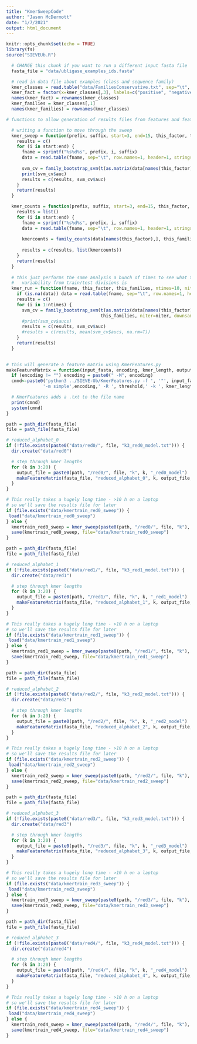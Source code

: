 ```yaml
---
title: "KmerSweepCode"
author: "Jason McDermott"
date: "1/7/2021"
output: html_document
---
```


```r
knitr::opts_chunk$set(echo = TRUE)
library(fs)
source("SIEVEUb.R")

```

``` r
  # CHANGE this chunk if you want to run a different input fasta file
  fasta_file = "data/ubligase_examples_ids.fasta"

  # read in data file about examples (class and sequence family)
  kmer_classes = read.table("data/FamiliesConservative.txt", sep="\t", header=1, row.names=1)
  kmer_fact = factor(x=kmer_classes[,3], labels=c("positive", "negative"))
  names(kmer_fact) = rownames(kmer_classes)
  kmer_families = kmer_classes[,1]
  names(kmer_families) = rownames(kmer_classes)

```


``` r
# functions to allow generation of results files from features and features from fasta files

  # writing a function to move through the sweep
  kmer_sweep = function(prefix, suffix, start=3, end=15, this_factor, this_families, niter=100) {
    results = c()
    for (i in start:end) {
      fname = sprintf("%s%d%s", prefix, i, suffix)
      data = read.table(fname, sep="\t", row.names=1, header=1, stringsAsFactors = F)
      
      svm_cv = family_bootstrap_svm(t(as.matrix(data[names(this_factor),])), this_factor, this_families, niter=niter)
      print(svm_cv$auc)
      results = c(results, svm_cv$auc)
    }
    return(results)
  }

  kmer_counts = function(prefix, suffix, start=3, end=15, this_factor, this_families, niter=100) {
    results = list()
    for (i in start:end) {
      fname = sprintf("%s%d%s", prefix, i, suffix)
      data = read.table(fname, sep="\t", row.names=1, header=1, stringsAsFactors = F)
      
      kmercounts = family_counts(data[names(this_factor),], this_families, this_factor)
      
      results = c(results, list(kmercounts))
    }
    return(results)
  }
  
  # this just performs the same analysis a bunch of times to see what the
  #   variability from train/test divisions is
  kmer_run = function(fname, this_factor, this_families, ntimes=10, niter=100, downsample_families=NA, data=NA) {
    if (is.na(data)) data = read.table(fname, sep="\t", row.names=1, header=1, stringsAsFactors = F)
    results = c()
    for (i in 1:ntimes) {
      svm_cv = family_bootstrap_svm(t(as.matrix(data[names(this_factor),])), this_factor, 
                                    this_families, niter=niter, downsample_families=downsample_families)
      #print(svm_cv$aucs)
      results = c(results, svm_cv$auc)
      #results = c(results, mean(svm_cv$aucs, na.rm=T))
    }
    return(results)
  }
  

# this will generate a feature matrix using KmerFeatures.py
makeFeatureMatrix = function(input_fasta, encoding, kmer_length, output, threshold, extraopts="") {
  if (encoding != "") encoding = paste0(" -M", encoding)
  cmnd<-paste0('python3 ../SIEVE-Ub/KmerFeatures.py -f ', '"', input_fasta, '"', "  ", 
              '-m simple',encoding,' -R ', threshold,' -k ', kmer_length, ' -o ', '"', output, '"', extraopts)

  # KmerFeatures adds a .txt to the file name
  print(cmnd)
  system(cmnd)
}
```


``` r
path = path_dir(fasta_file)
file = path_file(fasta_file)

# reduced_alphabet_0
if (!file.exists(paste0("data/red0/", file, "k3_red0_model.txt"))) {
  dir.create("data/red0")

  # step through kmer lengths
  for (k in 3:20) {
    output_file = paste0(path, "/red0/", file, "k", k, "_red0_model")
    makeFeatureMatrix(fasta_file, "reduced_alphabet_0", k, output_file, 50)
  }
}

# This really takes a hugely long time - >10 h on a laptop
# so we'll save the results file for later
if (file.exists("data/kmertrain_red0_sweep")) {
 load("data/kmertrain_red0_sweep") 
} else {
  kmertrain_red0_sweep = kmer_sweep(paste0(path, "/red0/", file, "k"), "_red0_model.txt", 3, 20, kmer_fact, kmer_families, 10)
  save(kmertrain_red0_sweep, file="data/kmertrain_red0_sweep")
}

```

``` r
path = path_dir(fasta_file)
file = path_file(fasta_file)

# reduced_alphabet_1
if (!file.exists(paste0("data/red1/", file, "k3_red1_model.txt"))) {
  dir.create("data/red1")

  # step through kmer lengths
  for (k in 3:20) {
    output_file = paste0(path, "/red1/", file, "k", k, "_red1_model")
    makeFeatureMatrix(fasta_file, "reduced_alphabet_1", k, output_file, 50)
  }
}

# This really takes a hugely long time - >10 h on a laptop
# so we'll save the results file for later
if (file.exists("data/kmertrain_red1_sweep")) {
 load("data/kmertrain_red1_sweep") 
} else {
  kmertrain_red1_sweep = kmer_sweep(paste0(path, "/red1/", file, "k"), "_red1_model.txt", 3, 20, kmer_fact, kmer_families, 10)
  save(kmertrain_red1_sweep, file="data/kmertrain_red1_sweep")
}

```

``` r
path = path_dir(fasta_file)
file = path_file(fasta_file)

# reduced_alphabet_2
if (!file.exists(paste0("data/red2/", file, "k3_red2_model.txt"))) {
  dir.create("data/red2")

  # step through kmer lengths
  for (k in 3:20) {
    output_file = paste0(path, "/red2/", file, "k", k, "_red2_model")
    makeFeatureMatrix(fasta_file, "reduced_alphabet_2", k, output_file, 50)
  }
}

# This really takes a hugely long time - >10 h on a laptop
# so we'll save the results file for later
if (file.exists("data/kmertrain_red2_sweep")) {
 load("data/kmertrain_red2_sweep") 
} else {
  kmertrain_red2_sweep = kmer_sweep(paste0(path, "/red2/", file, "k"), "_red2_model.txt", 3, 20, kmer_fact, kmer_families, 10)
  save(kmertrain_red2_sweep, file="data/kmertrain_red2_sweep")
}

```

``` r
path = path_dir(fasta_file)
file = path_file(fasta_file)

# reduced_alphabet_3
if (!file.exists(paste0("data/red3/", file, "k3_red3_model.txt"))) {
  dir.create("data/red3")

  # step through kmer lengths
  for (k in 3:20) {
    output_file = paste0(path, "/red3/", file, "k", k, "_red3_model")
    makeFeatureMatrix(fasta_file, "reduced_alphabet_3", k, output_file, 50)
  }
}

# This really takes a hugely long time - >10 h on a laptop
# so we'll save the results file for later
if (file.exists("data/kmertrain_red3_sweep")) {
 load("data/kmertrain_red3_sweep") 
} else {
  kmertrain_red3_sweep = kmer_sweep(paste0(path, "/red3/", file, "k"), "_red3_model.txt", 3, 20, kmer_fact, kmer_families, 10)
  save(kmertrain_red3_sweep, file="data/kmertrain_red3_sweep")
}

```

``` r
path = path_dir(fasta_file)
file = path_file(fasta_file)

# reduced_alphabet_3
if (!file.exists(paste0("data/red4/", file, "k3_red4_model.txt"))) {
  dir.create("data/red4")

  # step through kmer lengths
  for (k in 3:20) {
    output_file = paste0(path, "/red4/", file, "k", k, "_red4_model")
    makeFeatureMatrix(fasta_file, "reduced_alphabet_4", k, output_file, 50)
  }
}

# This really takes a hugely long time - >10 h on a laptop
# so we'll save the results file for later
if (file.exists("data/kmertrain_red4_sweep")) {
 load("data/kmertrain_red4_sweep") 
} else {
  kmertrain_red4_sweep = kmer_sweep(paste0(path, "/red4/", file, "k"), "_red4_model.txt", 3, 20, kmer_fact, kmer_families, 10)
  save(kmertrain_red4_sweep, file="data/kmertrain_red4_sweep")
}

```